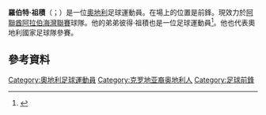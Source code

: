 {{noteTA
|G1=Football
|G2=uefa
}}
{{Infobox football biography
| name           = Robert Žulj
| image          = 20140905 U21 AUT BIH AT10 1101.jpg
| image_size     = 200
| fullname       = Robert Žulj
| birth_date     = {{birth date and age|df=yes|1992|2|5}}
| birth_place    = [[奧地利|奧地利]][[韋爾斯|韋爾斯]]
| height         = {{height|m=1.89}}
| currentclub    = {{le|伊蒂哈德卡爾巴體育俱樂部|Al-Ittihad Kalba SC|伊蒂哈德卡爾巴}}
| clubnumber     = 32
| position       = [[前鋒|前鋒]]
| youthyears1    = | youthclubs1 = 
| years1         = 2010–2014 | clubs1 = [[列特體育會|列特]]                                | caps1 = 94 | goals1 =  26
| years2         = 2014      | clubs2 = [[薩爾斯堡紅牛足球俱樂部|薩爾斯堡]] | caps2 = 10 | goals2 =  1
| years3         = 2014–2017 | clubs3 = [[格雷特霍夫體育會|格雷特霍夫]]    | caps3 = 85 | goals3 =  19
| years4         = 2017–2020     | clubs4 = [[賀芬咸1899體育會|賀芬咸]]    | caps4 = 5 | goals4 =  0
| years5         = 2018–2019     | clubs5 = → [[柏林联盟足球俱乐部|柏林聯]] (loan) | caps5 = 29 | goals5 =  4
| years6         = 2020–2021     | clubs6 = [[波琴體育會|波琴]]    | caps6 = 42 | goals6 =  16
| years7         = 2021–     | clubs7 = {{le|伊蒂哈德卡爾巴體育俱樂部|Al-Ittihad Kalba SC|伊蒂哈德卡爾巴}}    | caps7 = 11 | goals7 =  1
| nationalyears1      = 2009–2010 
| nationalteam1       = 奧地利U18 
| nationalcaps1       = 5
| nationalgoals1      = 1
| nationalyears2      = 2010
| nationalteam2       = 奧地利U19
| nationalcaps2       = 4
| nationalgoals2      = 2
| nationalyears3      = 2011
| nationalteam3       = 奧地利U20
| nationalcaps3       = 3
| nationalgoals3      = 0
| nationalyears4      = 2012–2014
| nationalteam4       = [[奧地利21歲以下國家足球隊|奧地利U21]]
| nationalcaps4       = 17
| nationalgoals4      = 4
| pcupdate           = 22:31, 31 December 2021 (UTC)
| ntupdate           = 10 September 2014 
}}

'''羅伯特·祖積'''（{{lang-de|Robert Žulj}}；{{bd|1992年|2月5日}}）是一位[[奧地利|奧地利]]足球運動員。在場上的位置是前鋒。現效力於[[阿聯酋阿拉伯海灣聯賽|阿聯酋阿拉伯海灣聯賽]]球隊{{le|伊蒂哈德卡爾巴體育俱樂部|Al-Ittihad Kalba SC|伊蒂哈德卡爾巴}}。他的弟弟彼得·祖積也是一位足球運動員<ref>{{cite news|title= Ich will in Roberts Fußstapfen treten|url= http://sportnet.at/home/fussball/bundesliga/WolfsbergerAC/1563098/Peter-Zulj_Ich-will-in-Roberts-Fussstapfen-treten|language= de|publisher= Sportnet.at|date= 15 February 2014|accessdate= 24 April 2014|archive-date= 2015-04-03|archive-url= https://web.archive.org/web/20150403181725/http://sportnet.at/home/fussball/bundesliga/WolfsbergerAC/1563098/Peter-Zulj_Ich-will-in-Roberts-Fussstapfen-treten|dead-url= no}}</ref>。他也代表奧地利國家足球隊參賽。

==參考資料==
{{Reflist}}

{{DEFAULTSORT: Žulj, Robert}}
[[Category:奧地利足球運動員|Category:奧地利足球運動員]]
[[Category:克罗地亚裔奥地利人|Category:克罗地亚裔奥地利人]]
[[Category:足球前鋒|Category:足球前鋒]]